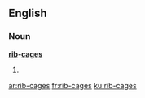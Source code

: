 ==English==

===Noun===
'''[[rib]]-[[cage]]s'''
# {{alternative plural of|rib-cage|ribcages}}

[[ar:rib-cages]]
[[fr:rib-cages]]
[[ku:rib-cages]]